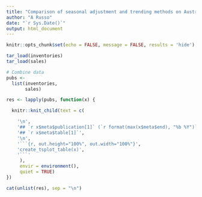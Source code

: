 ```yaml
---
title: "Comparison of seasonal adjustment and trending methods on Australian data"
author: "A Russo"
date: "`r Sys.Date()`"
output: html_document
---
```


```r
knitr::opts_chunk$set(echo = FALSE, message = FALSE, results = 'hide')
```

```r
tar_load(inventories)
tar_load(sales)
```

```r

# Combine data
pubs <-
  list(inventories,
       sales)

res <- lapply(pubs, function(x) {

  knitr::knit_child(text = c(

    '\n',
    '## `r x$meta$publication[1]` (`r format(max(x$meta$end), "%b %Y")`)',
    '## `r x$meta$table[1]`',
    '\n',
    '```{r, out.height="100%", out.width="100%"}',
    'create_tsplot_table(x)',
    '```'
     ),
     envir = environment(),
     quiet = TRUE)
})

cat(unlist(res), sep = "\n")
```